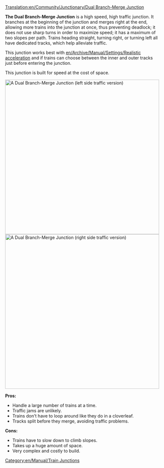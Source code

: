 [[Translation:en/Community/Junctionary/Dual Branch-Merge Junction]]

{{en/Community/Junctionary/Junctionsmenu}}
'''The Dual Branch-Merge Junction''' is a high speed, high traffic junction. It branches at the beginning of the junction and merges right at the end, allowing more trains into the junction at once, thus preventing deadlock; it does not use sharp turns in order to maximize speed; it has a maximum of two slopes per path. Trains heading straight, turning right, or turning left all have dedicated tracks, which help alleviate traffic.

This junction works best with [[en/Archive/Manual/Settings/Realistic acceleration]] and if trains can choose between the inner and outer tracks just before entering the junction.

This junction is built for speed at the cost of space.

[[File:en/Community/Junctionary/DuelBranchMerge.png|thumb|center|500px|A Dual Branch-Merge Junction (left side traffic version)]]
[[File:en/Community/Junctionary/DuelBranchMerge RightSide.png|thumb|center|500px|A Dual Branch-Merge Junction (right side traffic version)]]

'''Pros:'''
*Handle a large number of trains at a time.
*Traffic jams are unlikely.
*Trains don't have to loop around like they do in a cloverleaf.
*Tracks split before they merge, avoiding traffic problems.

'''Cons:'''
*Trains have to slow down to climb slopes.
*Takes up a huge amount of space.
*Very complex and costly to build.

[[Category:en/Manual/Train Junctions]]